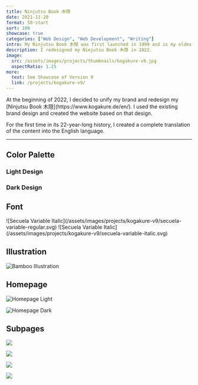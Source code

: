 ```yaml
---
title: Ninjutsu Book 木隠
date: 2021-11-20
format: 50-start
sort: 100
showcase: true
categories: ["Web Design", "Web Development", "Writing"]
intro: My Ninjutsu Book 木隠 was first launched in 1999 and is my oldest and most visited website. The current design is the 9th iteration. In 2022 I translated it to English to make it accessible to a larger readership.
description: I redesigned my Ninjutsu Book 木隠 in 2022.
image:
  src: /assets/images/projects/thumbnails/kogakure-v9.jpg
  aspectRatio: 1.25
more:
  text: See Showcase of Version 9
  link: /projects/kogakure-v9/
---
```


<ProjectIntro>
At the beginning of 2022, I decided to unify my brand and redesign my [Ninjutsu Book 木隠](https://www.kogakure.de/en/). I used the existing brand design and created the website based on that design.

For the first time in its 22-year-long history, I created a complete translation of the content into the English language.

<MoreLink href="https://github.com/kogakure/website-11ty-kogakure.de" text="Source Code" />
</ProjectIntro>

---

## Color Palette

### Light Design

<ColorStack>
  <ColorSwatch color="#E7E6E4" title="Light Background" />
  <ColorSwatch color="#0E0D0C" title="Light Foreground" />
  <ColorSwatch color="#7B9E4C" title="Accent" />
</ColorStack>

### Dark Design

<ColorStack>
  <ColorSwatch color="#1B1A18" title="Light Background" />
  <ColorSwatch color="#E7E6E4" title="Light Foreground" />
  <ColorSwatch color="#7B9E4C" title="Accent" />
</ColorStack>

## Font

<DisplayBox>
  ![Secuela Variable Italic](/assets/images/projects/kogakure-v9/secuela-variable-regular.svg)
</DisplayBox>

<DisplayBox>
  ![Secuela Variable Italic](/assets/images/projects/kogakure-v9/secuela-variable-italic.svg)
</DisplayBox>

## Illustration

![Bamboo Illustration](/assets/images/projects/kogakure-v9/kogakure-v8-illustration.jpg)

## Homepage

![Homepage Light](/assets/images/projects/kogakure-v9/kogakure-v9-homepage.jpg)

![Homepage Dark](/assets/images/projects/kogakure-v9/kogakure-v9-homepage-dark.jpg)

## Subpages

<div class="projects-detail-medium">

![](/assets/images/projects/kogakure-v9/kogakure-v9-essay.jpg)

![](/assets/images/projects/kogakure-v9/kogakure-v9-recommendations.jpg)

</div>

<div class="projects-detail-medium">

![](/assets/images/projects/kogakure-v9/kogakure-v9-colophon.jpg)

![](/assets/images/projects/kogakure-v9/kogakure-v9-glossary.jpg)

</div>
